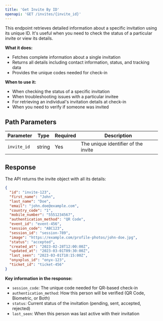 ```yaml
---
title: 'Get Invite By ID'
openapi: 'GET /invites/{invite_id}'
---
```


This endpoint retrieves detailed information about a specific invitation using its unique ID. It's useful when you need to check the status of a particular invite or view its details.

**What it does:**
- Fetches complete information about a single invitation
- Returns all details including contact information, status, and tracking data
- Provides the unique codes needed for check-in

**When to use it:**
- When checking the status of a specific invitation
- When troubleshooting issues with a particular invitee
- For retrieving an individual's invitation details at check-in
- When you need to verify if someone was invited

## Path Parameters

| Parameter | Type | Required | Description |
|-----------|------|----------|-------------|
| `invite_id` | string | Yes | The unique identifier of the invite |

## Response

The API returns the invite object with all its details:

```json
{
  "id": "invite-123",
  "first_name": "John",
  "last_name": "Doe",
  "email": "john.doe@example.com",
  "country_code": "1",
  "mobile_number": "5551234567",
  "authentication_method": "QR Code",
  "event_id": "event-456",
  "session_code": "ABC123",
  "session_id": "session-789",
  "image": "https://example.com/profile-photos/john-doe.jpg",
  "status": "accepted",
  "created_at": "2023-02-28T12:00:00Z",
  "updated_at": "2023-03-01T09:30:00Z",
  "last_seen": "2023-03-01T10:15:00Z",
  "onyxplus_id": "onyx-123",
  "ticket_id": "ticket-456"
}
```

**Key information in the response:**
- `session_code`: The unique code needed for QR-based check-in
- `authentication_method`: How this person will be verified (QR Code, Biometric, or Both)
- `status`: Current status of the invitation (pending, sent, accepted, rejected)
- `last_seen`: When this person was last active with their invitation 
